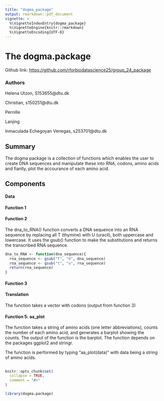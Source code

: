 ```yaml
---
title: "dogma_package"
output: rmarkdown::pdf_document
vignette: >
  %\VignetteIndexEntry{dogma_package}
  %\VignetteEngine{knitr::rmarkdown}
  %\VignetteEncoding{UTF-8}
---
```


# The dogma.package

Github link: <https://github.com/rforbiodatascience25/group_24_package>

### Authors

Helena Utzon, S153655\@dtu.dk

Christian, s150251\@dtu.dk

Pernille

Lanjing

Inmaculada Echegoyan Venegas, s253701\@dtu.dk

## Summary

The dogma package is a collection of functions which enables the user to create DNA sequences and manipulate these into RNA, codons, amino acids and fianlly, plot the accourance of each amino acid.

## Components

#### Data

#### Function 1



#### Function 2

The dna_to_RNA() function converts a DNA sequence into an RNA sequence by replacing all T (thymine) with U (uracil), both uppercase and lowercase. It uses the gsub() function to make the substitutions and returns the transcribed RNA sequence.

```r

dna_to_RNA <- function(dna_sequence){
  rna_sequence <- gsub("T", "U", dna_sequence)
  rna_sequence <- gsub("t", "u", rna_sequence)
  return(rna_sequence)
}

```




#### Function 3

#### Translation

The function takes a vector with codons (output from function 3)

#### Function 5: aa_plot

The function takes a string of amino acids (one letter abbreviations), counts the number of each amino acid, and generates a barplot showing the counts. The output of the function is the barplot. The function depends on the packages ggplot2 and stringr.

The function is performed by typing "aa_plot(data)" with data being a string of amino acids.

## 

```r
knitr::opts_chunk$set(
  collapse = TRUE,
  comment = "#>"
)
```

```r
library(dogma.package)
```
